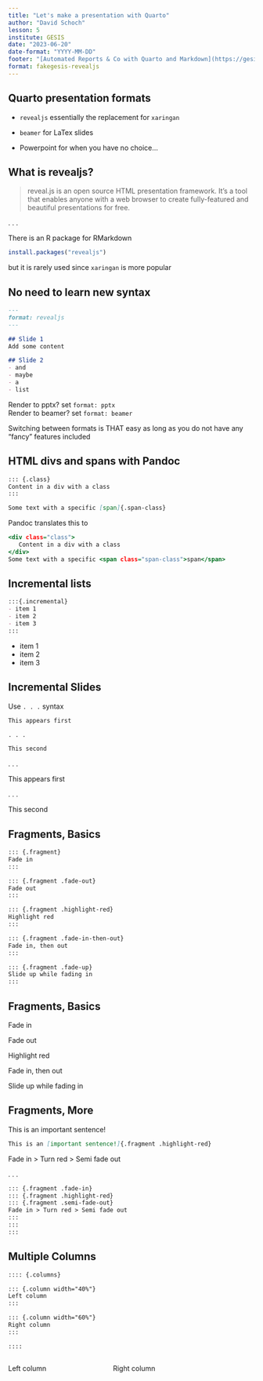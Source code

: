 ```yaml
---
title: "Let's make a presentation with Quarto"
author: "David Schoch"
lesson: 5
institute: GESIS
date: "2023-06-20"
date-format: "YYYY-MM-DD"
footer: "[Automated Reports & Co with Quarto and Markdown](https://gesiscss.github.io/quarto-workshop/)"
format: fakegesis-revealjs
---
```


## Quarto presentation formats


- `revealjs` essentially the replacement for `xaringan`

- `beamer` for LaTex slides

- Powerpoint for when you have no choice...

## What is revealjs?

> reveal.js is an open source HTML presentation framework. It’s a tool that enables anyone with a web browser to create fully-featured and beautiful presentations for free.

. . .

There is an R package for RMarkdown 
```r
install.packages("revealjs")
```
but it is rarely used since `xaringan` is more popular


## No need to learn new syntax


```.markdown
---
format: revealjs
---

## Slide 1
Add some content

## Slide 2
- and 
- maybe
- a 
- list

```

Render to pptx? set `format: pptx`  
Render to beamer? set `format: beamer`

:::{.aside}
Switching between formats is THAT easy as long as you do not have any "fancy" features included
:::

## HTML divs and spans with Pandoc

```.markdown
::: {.class}
Content in a div with a class
:::

Some text with a specific [span]{.span-class}
```

Pandoc translates this to
```.html
<div class="class">
   Content in a div with a class
</div>
Some text with a specific <span class="span-class">span</span>
```

## Incremental lists

```.markdown
:::{.incremental}
- item 1
- item 2
- item 3
:::
```

:::{.incremental}
- item 1
- item 2
- item 3
:::

## Incremental Slides

Use `. . .` syntax  

```.markdown
This appears first 

. . .

This second
```

. . .

This appears first 

. . .

This second

## Fragments, Basics

```.markdown

::: {.fragment}
Fade in
:::

::: {.fragment .fade-out}
Fade out
:::

::: {.fragment .highlight-red}
Highlight red
:::

::: {.fragment .fade-in-then-out}
Fade in, then out
:::

::: {.fragment .fade-up}
Slide up while fading in
:::
```

## Fragments, Basics

::: {.fragment}
Fade in
:::

::: {.fragment .fade-out}
Fade out
:::

::: {.fragment .highlight-red}
Highlight red
:::

::: {.fragment .fade-in-then-out}
Fade in, then out
:::

::: {.fragment .fade-up}
Slide up while fading in
:::

## Fragments, More

This is an [important sentence!]{.fragment .highlight-red}
```.markdown
This is an [important sentence!]{.fragment .highlight-red}
```

::: {.fragment .fade-in}
::: {.fragment .highlight-red}
::: {.fragment .semi-fade-out}
Fade in > Turn red > Semi fade out
:::
:::
:::

. . .

```.markdown
::: {.fragment .fade-in}
::: {.fragment .highlight-red}
::: {.fragment .semi-fade-out}
Fade in > Turn red > Semi fade out
:::
:::
:::
```

## Multiple Columns

```.markdown
:::: {.columns}

::: {.column width="40%"}
Left column
:::

::: {.column width="60%"}
Right column
:::

::::
```

:::: {.columns}

::: {.column width="40%"}
Left column
:::

::: {.column width="60%"}
Right column
:::

::::